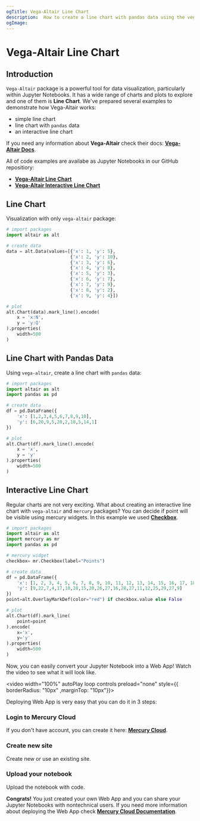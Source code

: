 ```yaml
---
ogTitle: Vega-Altair Line Chart 
description:  How to create a line chart with pandas data using the vega-altair (Python package) in Jupyter Notebook.
ogImage:
---
```



# Vega-Altair Line Chart

## Introduction

`Vega-Altair` package is a powerful tool for data visualization, particularly within Jupyter Notebooks. It has a wide range of charts and plots to explore and one of them is **Line Chart**. We've prepared several examples to demonstrate how Vega-Altair works:

- simple line chart  
- line chart with `pandas` data
- an interactive line chart 

If you need any information about **Vega-Altair** check their docs: [**Vega-Altair Docs**](https://altair-viz.github.io/).

All of code examples are availabe as Jupyter Notebooks in our GitHub repositiory:
- [**Vega-Altair Line Chart**](https://github.com/mljar/mercury-integrations/blob/main/visualizations/vega-altair/vega-altair-line-chart.ipynb)
- [**Vega-Altair Interactive Line Chart**](https://github.com/mljar/mercury-integrations/blob/main/visualizations/vega-altair/vega-altair-interactive-line-chart.ipynb)

## Line Chart 

Visualization with only `vega-altair` package:

```python 
# import packages
import altair as alt 

# create data 
data = alt.Data(values=[{'x': 1, 'y': 5},
                        {'x': 2, 'y': 10},
                        {'x': 3, 'y': 6},
                        {'x': 4, 'y': 8},
                        {'x': 5, 'y': 3},
                        {'x': 6, 'y': 7},
                        {'x': 7, 'y': 9},
                        {'x': 8, 'y': 2},
                        {'x': 9, 'y': 4}])

# plot 
alt.Chart(data).mark_line().encode(
    x = 'x:N',
    y = 'y:Q'
).properties(
    width=500
)
```

<Screenshot src={simplechartPng} alt="Simple vega-altair line chart" />

## Line Chart with Pandas Data

Using `vega-altair`, create a line chart with `pandas` data:

```python 
# import packages 
import altair as alt 
import pandas as pd 

# create data 
df = pd.DataFrame({
    'x': [1,2,3,4,5,6,7,8,9,10],
    'y': [6,20,9,5,20,2,10,5,14,1]
})

# plot 
alt.Chart(df).mark_line().encode(
    x = 'x',
    y = 'y'
).properties(
    width=500
)
```

<Screenshot src={pandaschartPng} alt="Vega-altair line chart with pandas data." />

## Interactive Line Chart 

Regular charts are not very exciting. What about creating an interactive line chart with `vega-altair` and `mercury` packages? You can decide if point will be visible using mercury widgets. In this example we used [**Checkbox**](https://runmercury.com/docs/input-widgets/checkbox/).

```python 
# import packages
import altair as alt 
import mercury as mr 
import pandas as pd 
```

```python 
# mercury widget
checkbox= mr.Checkbox(label="Points")
```

```python 
# create data 
df = pd.DataFrame({
    'x': [1, 2, 3, 4, 5, 6, 7, 8, 9, 10, 11, 12, 13, 14, 15, 16, 17, 18, 19, 20],
    'y': [9,22,7,4,17,10,28,15,20,26,27,16,28,27,11,12,25,29,27,9]
})
point=alt.OverlayMarkDef(color="red") if checkbox.value else False

# plot 
alt.Chart(df).mark_line(
    point=point
).encode(
    x='x',
    y='y'
).properties(
    width=500
)
```

Now, you can easily convert your Jupyter Notebook into a Web App! Watch the video to see what it will look like.

<video width="100%" autoPlay loop controls preload="none" style={{ borderRadius: "10px" ,marginTop: "10px"}}>
  <source
    src="/images/integrations/vega-altair/line-chart/vega-altair-mercury.mp4"
    type="video/mp4"
  />
</video>

Deploying Web App is very easy that you can do it in 3 steps:

<div className="steps-container">

### Login to Mercury Cloud

If you don't have account, you can create it here: [**Mercury Cloud**](https://cloud.runmercury.com/register).

### Create new site

Create new or use an existing site. 

### Upload your notebook

Upload the notebook with code.

</div>

**Congrats!** You just created your own Web App and you can share your Jupyter Notebooks with nontechnical users. If you need more information about deploying the Web App check [**Mercury Cloud Documentation**](https://runmercury.com/docs/cloud/).